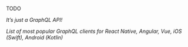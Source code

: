 TODO 

*It’s just a GraphQL API!*

*List of most popular GraphQL clients for React Native, Angular, Vue, iOS (Swift), Android (Kotlin)*